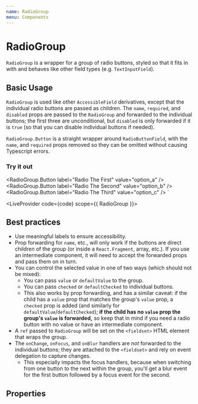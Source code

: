 ```yaml
---
name: RadioGroup
menu: Components
---
```



# RadioGroup

`RadioGroup` is a wrapper for a group of radio buttons, styled so that it fits in with and behaves like other field types (e.g. `TextInputField`).

## Basic Usage

`RadioGroup` is used like other `AccessibleField` derivatives, except that the individual radio buttons are passed as children. The `name`, `required`, and `disabled` props are passed to the `RadioGroup` and forwarded to the individual buttons; the first three are unconditional, but `disabled` is only forwarded if it is `true` (so that you can disable individual buttons if needed).

`RadioGroup.Button` is a straight wrapper around `RadioButtonField`, with the `name`, and `required` props removed so they can be omitted without causing Typescript errors.

### Try it out

  <RadioGroup.Button label="Radio The First" value="option_a" />
  <RadioGroup.Button label="Radio The Second" value="option_b" />
  <RadioGroup.Button label="Radio The Third" value="option_c" />
</RadioGroup>`

<LiveProvider code={code} scope={{ RadioGroup }}>
  <LiveEditor style={livePreviewStyle} />
  <LiveError />
  <LivePreview />
</LiveProvider>

## Best practices

- Use meaningful labels to ensure accessibility.
- Prop forwarding for `name`, etc., will only work if the buttons are direct children of the group (or inside a `React.Fragment`, array, etc.). If you use an intermediate component, it will need to accept the forwarded props and pass them on in turn.
- You can control the selected value in one of two ways (which should not be mixed):
  - You can pass `value` or `defaultValue` to the group.
  - You can pass `checked` or `defaultChecked` to individual buttons.
  - This also works by prop forwarding, and has a similar caveat: if the child has a `value` prop that matches the group's `value` prop, a `checked` prop is added (and similarly for `defaultValue`/`defaultChecked`); **if the child has no `value` prop the group's `value` is forwarded,** so keep that in mind if you need a radio button with no value or have an intermediate component.
- A `ref` passed to `RadioGroup` will be set on the `<fieldset>` HTML element that wraps the group.
- The `onChange`, `onFocus`, and `onBlur` handlers are _not_ forwarded to the individual buttons; they are attached to the `<fieldset>` and rely on event delegation to capture changes.
  - This especially impacts the focus handlers, because when switching from one button to the next within the group, you'll get a blur event for the first button followed by a focus event for the second.

## Properties

<PropsTable of={RadioGroup} />
